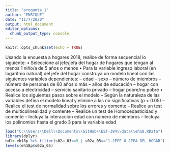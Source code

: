 ```yaml
---
title: "pregunta_1"
author: "ENRIQUE"
date: "11/7/2020"
output: html_document
editor_options: 
  chunk_output_type: console
---
```


```r
knitr::opts_chunk$set(echo = TRUE)
```

Usando la encuesta a hogares 2018, realice de forma secuencial lo siguiente:
• Seleccione al jefe/jefa del hogar de hogares que tengan al menos 1 niño/a de 5 años o menos
• Para la variable ingreso laboral (en logaritmo natural) del jefe del hogar construya un modelo lineal
con las siguientes variables dependientes:
– edad
– sexo
– número de miembros
– número de personas de 60 años o más
– años de educación
– hogar con acceso a electricidad
– servicio sanitario privado
– hogar pobre/no pobre
• Realice los siguientes pasos sobre el modelo
– Según la naturaleza de las variables defina el modelo lineal y elimine a las no significativas (p < 0.05)
– Realice el test de normalidad sobre los errores y comente
– Realice un test de multicolinealidad y comente
– Realice un test de Homocedasticidad y comente
– Incluya la interacción edad con número de miembros
– Incluya los polinomios hasta el grado 3 para la variable edad
```r
load("C:\\Users\\Dell\\Documents\\GitHub\\EST-384\\data\\eh18.RData")
library(dplyr)
bd1<-eh18p %>% filter(s02a_03<=5 | s02a_05=="1.JEFE O JEFA DEL HOGAR")
levels(eh18p$s02a_05)
```
